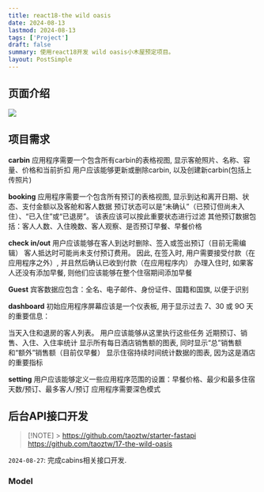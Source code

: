 ```yaml
---
title: react18-the wild oasis
date: 2024-08-13
lastmod: 2024-08-13
tags: ['Project']
draft: false
summary: 使用react18开发 wild oasis小木屋预定项目。
layout: PostSimple
---
```


## 页面介绍

![](https://tz-1256822507.cos.ap-hongkong.myqcloud.com//nextblog/20240827011859.png)

## 项目需求

**carbin**
应用程序需要一个包含所有carbin的表格视图, 显示客舱照片、名称、容量、价格和当前折扣
用户应该能够更新或删除carbin, 以及创建新carbin(包括上传照片)

**booking**
应用程序需要一个包含所有预订的表格视图, 显示到达和离开日期、状态、支付金额以及客舱和客人数据
预订状态可以是“未确认”（已预订但尚未入住）、“已入住”或“已退房”。 该表应该可以按此重要状态进行过滤
其他预订数据包括：客人人数、入住晚数、客人观察、是否预订早餐、早餐价格

**check in/out**
用户应该能够在客人到达时删除、签入或签出预订（目前无需编辑）
客人抵达时可能尚未支付预订费用。 因此, 在签入时, 用户需要接受付款（在应用程序之外）, 并且然后确认已收到付款（在应用程序内）
办理入住时, 如果客人还没有添加早餐, 则他们应该能够在整个住宿期间添加早餐

**Guest**
宾客数据应包含：全名、电子邮件、身份证件、国籍和国旗, 以便于识别

**dashboard**
初始应用程序屏幕应该是一个仪表板, 用于显示过去 7、30 或 9O 天的重要信息：

当天入住和退房的客人列表。 用户应该能够从这里执行这些任务
近期预订、销售、入住、入住率统计
显示所有每日酒店销售额的图表, 同时显示“总”销售额和“额外”销售额（目前仅早餐）
显示住宿持续时间统计数据的图表, 因为这是酒店的重要指标

**setting**
用户应该能够定义一些应用程序范围的设置：早餐价格、最少和最多住宿天数/预订、最多客人/预订
应用程序需要深色模式

<CenterImage
  src="https://tz-1256822507.cos.ap-hongkong.myqcloud.com/nextblog/20240813020521.png"
  alt="分析图"
  width={600}
  height={400}
/>

## 后台API接口开发

> [!NOTE] > https://github.com/taoztw/starter-fastapi  
> https://github.com/taoztw/17-the-wild-oasis

`2024-08-27`: 完成cabins相关接口开发.

### Model
